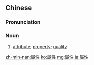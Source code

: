 {{also|属性}}
==Chinese==
{{zh-forms|s=属性}}

===Pronunciation===
{{zh-pron
|m=shǔxìng
|c=suk6 sing3
|mn=sio̍k-sèng
|cat=n
}}

===Noun===
{{zh-noun}}

# [[attribute]]; [[property]]; [[quality]]

[[zh-min-nan:屬性]]
[[ko:屬性]]
[[mg:屬性]]
[[ja:屬性]]